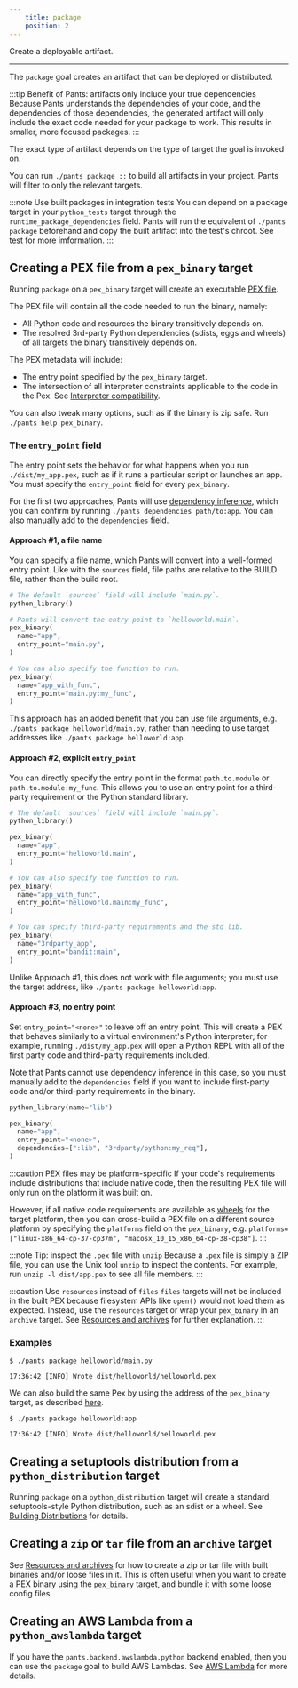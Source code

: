 ```yaml
---
    title: package
    position: 2
---
```


Create a deployable artifact.

---

The `package` goal creates an artifact that can be deployed or distributed.

:::tip Benefit of Pants: artifacts only include your true dependencies
Because Pants understands the dependencies of your code, and the dependencies of those dependencies, the generated artifact will only include the exact code needed for your package to work. This results in smaller, more focused packages.
:::

The exact type of artifact depends on the type of target the goal is invoked on.

You can run `./pants package ::` to build all artifacts in your project. Pants will filter to only the relevant targets.

:::note Use built packages in integration tests
You can depend on a package target in your `python_tests` target through the `runtime_package_dependencies` field. Pants will run the equivalent of `./pants package` beforehand and copy the built artifact into the test's chroot. See [test](./test.mdx) for more imformation.
:::

## Creating a PEX file from a `pex_binary` target

Running `package` on a `pex_binary` target will create an executable [PEX file](../overview/pex-files.mdx).

The PEX file will contain all the code needed to run the binary, namely:

- All Python code and resources the binary transitively depends on.
- The resolved 3rd-party Python dependencies (sdists, eggs and wheels) of all targets the binary transitively depends on.

The PEX metadata will include:

- The entry point specified by the `pex_binary` target.
- The intersection of all interpreter constraints applicable to the code in the Pex. See [Interpreter compatibility](../overview/interpreter-compatibility.mdx).

You can also tweak many options, such as if the binary is zip safe. Run `./pants help pex_binary`.

### The `entry_point` field

The entry point sets the behavior for what happens when you run `./dist/my_app.pex`, such as if it runs a particular script or launches an app. You must specify the `entry_point` field for every `pex_binary`.

For the first two approaches, Pants will use [dependency inference](../../using-pants/concepts/targets-and-build-files.mdx), which you can confirm by running `./pants dependencies path/to:app`. You can also manually add to the `dependencies` field.

#### Approach #1, a file name

You can specify a file name, which Pants will convert into a well-formed entry point. Like with the `sources` field, file paths are relative to the BUILD file, rather than the build root.

```python title="helloworld/BUILD"
# The default `sources` field will include `main.py`.
python_library()

# Pants will convert the entry point to `helloworld.main`.
pex_binary(
  name="app",
  entry_point="main.py",
)

# You can also specify the function to run.
pex_binary(
  name="app_with_func",
  entry_point="main.py:my_func",
)
```

This approach has an added benefit that you can use file arguments, e.g. `./pants package helloworld/main.py`, rather than needing to use target addresses like `./pants package helloworld:app`.

#### Approach #2, explicit `entry_point`

You can directly specify the entry point in the format `path.to.module` or `path.to.module:my_func`. This allows you to use an entry point for a third-party requirement or the Python standard library.

```python title="helloworld/BUILD"
# The default `sources` field will include `main.py`.
python_library()

pex_binary(
  name="app",
  entry_point="helloworld.main",
)

# You can also specify the function to run.
pex_binary(
  name="app_with_func",
  entry_point="helloworld.main:my_func",
)

# You can specify third-party requirements and the std lib.
pex_binary(
  name="3rdparty_app",
  entry_point="bandit:main",
)
```

Unlike Approach #1, this does not work with file arguments; you must use the target address, like `./pants package helloworld:app`.

#### Approach #3, no entry point

Set `entry_point="<none>"` to leave off an entry point. This will create a PEX that behaves similarly to a virtual environment's Python interpreter; for example, running `./dist/my_app.pex` will open a Python REPL with all of the first party code and third-party requirements included.

Note that Pants cannot use dependency inference in this case, so you must manually add to the `dependencies` field if you want to include first-party code and/or third-party requirements in the binary.

```python title="helloworld/BUILD"
python_library(name="lib")

pex_binary(
  name="app",
  entry_point="<none>",
  dependencies=[":lib", "3rdparty/python:my_req"],
)
```

:::caution PEX files may be platform-specific
If your code's requirements include distributions that include native code, then the resulting PEX file will only run on the platform it was built on.

However, if all native code requirements are available as [wheels](https://packaging.python.org/glossary/#term-wheel) for the target platform, then you can cross-build a PEX file on a different source platform by specifying the `platforms` field on the `pex_binary`, e.g. `platforms=["linux-x86_64-cp-37-cp37m", "macosx_10_15_x86_64-cp-38-cp38"]`.
:::

:::note Tip: inspect the `.pex` file with `unzip`
Because a `.pex` file is simply a ZIP file, you can use the Unix tool `unzip` to inspect the contents. For example, run `unzip -l dist/app.pex` to see all file members.
:::

:::caution Use `resources` instead of `files`
`files` targets will not be included in the built PEX because filesystem APIs like `open()` would not load them as expected. Instead, use the `resources` target or wrap your `pex_binary` in an `archive` target. See [Resources and archives](../../using-pants/resources-and-archives.mdx) for further explanation.
:::

### Examples

```text title="Shell"
$ ./pants package helloworld/main.py

17:36:42 [INFO] Wrote dist/helloworld/helloworld.pex
```

We can also build the same Pex by using the address of the `pex_binary` target, as described [here](../../using-pants/concepts/targets-and-build-files.mdx).

```text title="Shell"
$ ./pants package helloworld:app

17:36:42 [INFO] Wrote dist/helloworld/helloworld.pex
```

## Creating a setuptools distribution from a `python_distribution` target

Running `package` on a `python_distribution` target will create a standard setuptools-style Python distribution, such as an sdist or a wheel. See [Building Distributions](../overview/building-distributions.mdx) for details.

## Creating a `zip` or `tar` file from an `archive` target

See [Resources and archives](../../using-pants/resources-and-archives.mdx) for how to create a zip or tar file with built binaries and/or loose files in it. This is often useful when you want to create a PEX binary using the `pex_binary` target, and bundle it with some loose config files.

## Creating an AWS Lambda from a `python_awslambda` target

If you have the `pants.backend.awslambda.python` backend enabled, then you can use the `package` goal to build AWS Lambdas. See [AWS Lambda](../integrations/aws-lambda.mdx) for more details.
